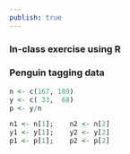 ```yaml
---
publish: true
---
```


### In-class exercise using R
### Penguin tagging data

```r
n <- c(167, 189)
y <- c( 33,  68)
p <- y/n

n1 <- n[1];    n2 <- n[2]
y1 <- y[1];    y2 <- y[2]
p1 <- p[1];    p2 <- p[2]
```



